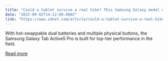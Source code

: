 ```yaml
---
title: "Could a tablet survive a real hike? This Samsung Galaxy model did - and I'd bring it again"
date: "2025-09-02T14:12:00.000Z"
link: "https://www.zdnet.com/article/could-a-tablet-survive-a-real-hike-this-samsung-galaxy-model-did-and-id-bring-it-again/"
---
```


With hot-swappable dual batteries and multiple physical buttons, the Samsung Galaxy Tab Active5 Pro is built for top-tier performance in the field.

[Read more](https://www.zdnet.com/article/could-a-tablet-survive-a-real-hike-this-samsung-galaxy-model-did-and-id-bring-it-again/)
